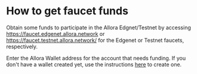 # How to get faucet funds

Obtain some funds to participate in the Allora Edgnet/Testnet by accessing https://faucet.edgenet.allora.network or https://faucet.testnet.allora.network/ for the Edgenet or Testnet faucets, respectively.

Enter the Allora Wallet address for the account that needs funding. If you don't have a wallet created yet, use the instructions [here](../learn/cli#create-a-wallet) to create one.
